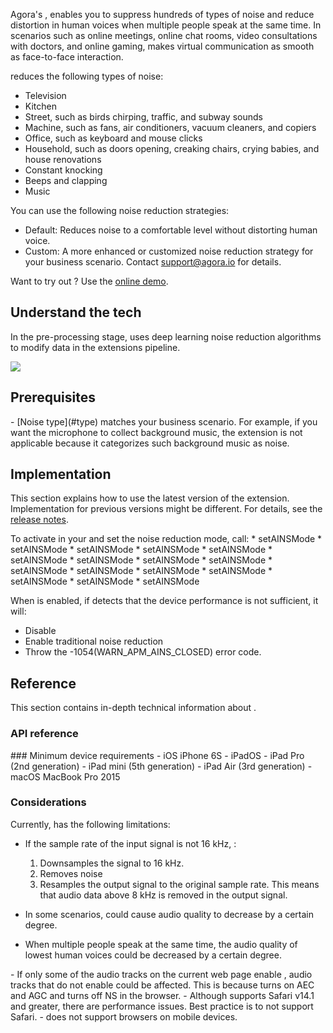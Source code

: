 

Agora's <Vg k="RTEE_NS" />, enables you to suppress hundreds of types of noise and reduce distortion in human voices when multiple people speak at the same time. In scenarios such as online meetings, online chat rooms, video consultations with doctors, and online gaming, <Vg k="RTEE_NS" /> makes virtual communication as smooth as face-to-face interaction.

<a name="type"></a>
<Vg k="RTEE_NS" /> reduces the following types of noise:

- Television
- Kitchen
- Street, such as birds chirping, traffic, and subway sounds
- Machine, such as fans, air conditioners, vacuum cleaners, and copiers
- Office, such as keyboard and mouse clicks
- Household, such as doors opening, creaking chairs, crying babies, and house renovations
- Constant knocking
- Beeps and clapping
- Music

You can use the following noise reduction strategies:
- Default: Reduces noise to a comfortable level without distorting human voice.
- Custom: A more enhanced or customized noise reduction strategy for your business scenario. Contact [support@agora.io](mailto:support@agora.io) for details.

Want to try out <Vg k="RTEE_NS" />? Use the <a href="https://webdemo.agora.io/aiDenoiser/index.html">online demo</a>.

## Understand the tech

In the pre-processing stage, <Vg k="RTEE_NS"/> uses deep learning noise reduction algorithms to modify <audio src=""></audio> data in the extensions pipeline.

![](/images/extensions-marketplace/ai-noise-suppression.png)

<PlatformWrapper notAllowed="unreal">

## Prerequisites

<Prerequisites />
- [Noise type](#type) matches your business scenario.  For example, if you want the microphone to collect background music, the extension is not applicable because it categorizes such background music as noise.

## Implementation

This section explains how to use the latest version of the <Vg k="RTEE_NS" /> extension. Implementation for previous versions might be different. For details, see the [release notes](/extensions-marketplace/reference/release-notes#ai-noise-suppression).

<PlatformWrapper notAllowed="web, android, ios, macos">
To activate <Vg k="RTEE_NS" /> in your <Vpl k="CLIENT" /> and set the noise reduction mode, call:

<ProductWrapper notAllowed="voice-calling">

<PlatformWrapper platform="ios">
* <Link to = "{{global.API_REF_IOS_ROOT_RTC_ENGINE_KIT}}/setainsmode(_:mode:)">setAINSMode</Link>
</PlatformWrapper>
<PlatformWrapper platform="macos">
  * <Link to = "{{global.API_REF_MACOS_ROOT_RTC_ENGINE_KIT}}/setainsmode(_:mode:)">setAINSMode</Link>
</PlatformWrapper>
<PlatformWrapper platform="android">
  * <Link to = "{{global.API_REF_ANDROID_ROOT}}/class_irtcengine.html#api_irtcengine_setainsmode">setAINSMode</Link>
</PlatformWrapper>
<PlatformWrapper platform="windows">
* <Link to = "{{global.API_REF_WINDOWS_ROOT_CPP}}/class_irtcengine.html#api_irtcengine_setainsmode">setAINSMode</Link>
</PlatformWrapper>
<PlatformWrapper platform="electron">
  * <Link to = "{{global.API_REF_ELECTRON_ROOT}}/class_irtcengine.html#api_irtcengine_setainsmode">setAINSMode</Link>
</PlatformWrapper>
<PlatformWrapper platform="unity">
  * <Link to = "{{global.API_REF_UNITY_ROOT}}/class_irtcengine.html#api_irtcengine_setainsmode">setAINSMode</Link>
</PlatformWrapper>
<PlatformWrapper platform="flutter">
  * <Link to = "{{global.API_REF_FLUTTER_ROOT}}/class_irtcengine.html#api_irtcengine_setainsmode">setAINSMode</Link>
</PlatformWrapper>
<PlatformWrapper platform="react-native">
  * <Link to = "{{global.API_REF_RN_ROOT}}/class_irtcengine.html#api_irtcengine_setainsmode">setAINSMode</Link>
</PlatformWrapper>

</ProductWrapper>

<ProductWrapper product="voice-calling" >
<PlatformWrapper platform="ios">
* <Link to = "{{global.API_REF_IOS_ROOT_RTC_ENGINE_KIT_VOICE_SDK}}/setainsmode(_:mode:)">setAINSMode</Link>
</PlatformWrapper>
<PlatformWrapper platform="macos">
  * <Link to = "{{global.API_REF_MACOS_ROOT_RTC_ENGINE_KIT_VOICE_SDK}}/setainsmode(_:mode:)">setAINSMode</Link>
</PlatformWrapper>
<PlatformWrapper platform="android">
  * <Link to = "{{global.API_REF_ANDROID_ROOT_VOICE_SDK}}/class_irtcengine.html#api_irtcengine_setainsmode">setAINSMode</Link>
</PlatformWrapper>
<PlatformWrapper platform="windows">
* <Link to = "{{global.API_REF_WINDOWS_ROOT_CPP_VOICE_SDK}}/class_irtcengine.html#api_irtcengine_setainsmode">setAINSMode</Link>
</PlatformWrapper>
<PlatformWrapper platform="electron">
  * <Link to = "{{global.API_REF_ELECTRON_ROOT_VOICE_SDK}}/class_irtcengine.html#api_irtcengine_setainsmode">setAINSMode</Link>
</PlatformWrapper>
<PlatformWrapper platform="unity">
  * <Link to = "{{global.API_REF_UNITY_ROOT_VOICE_SDK}}/class_irtcengine.html#api_irtcengine_setainsmode">setAINSMode</Link>
</PlatformWrapper>
<PlatformWrapper platform="flutter">
  * <Link to = "{{global.API_REF_FLUTTER_ROOT_VOICE_SDK}}/class_irtcengine.html#api_irtcengine_setainsmode">setAINSMode</Link>
</PlatformWrapper>
<PlatformWrapper platform="react-native">
  * <Link to = "{{global.API_REF_RN_ROOT_VOICE}}/class_irtcengine.html#api_irtcengine_setainsmode">setAINSMode</Link>
</PlatformWrapper>
</ProductWrapper>

</PlatformWrapper>

<PlatformWrapper platform="web,react-js ,android, ios, macos">
<ProjectImplement />
</PlatformWrapper>

<PlatformWrapper platform="ios">

When <Vg k="RTEE_NS" /> is enabled, if <Vg k="VSDK" /> detects that the device performance is not sufficient, it will:

- Disable <Vg k="RTEE_NS" />
- Enable traditional noise reduction
- Throw the -1054(WARN_APM_AINS_CLOSED) error code.
</PlatformWrapper>

<ProjectTest />

## Reference

This section contains in-depth technical information about <Vg k="RTEE_NS" />.


<PlatformWrapper platform="web">

### API reference

<Reference/>

</PlatformWrapper>

<PlatformWrapper platform="ios">
### Minimum device requirements
- iOS iPhone 6S
- iPadOS
- iPad Pro (2nd generation)
- iPad mini (5th generation)
- iPad Air (3rd generation)
- macOS MacBook Pro 2015

</PlatformWrapper>

### Considerations

Currently,  <Vg k="RTEE_NS" /> has the following limitations:

- If the sample rate of the input signal is not 16 kHz,  <Vg k="RTEE_NS" />:
    1. Downsamples the signal to 16 kHz.
    1. Removes noise
    1. Resamples the output signal to the original sample rate.
    This means that audio data above 8 kHz is removed in the output signal.

- In some scenarios, <Vg k="RTEE_NS" /> could cause audio quality to decrease by a certain degree.
- When multiple people speak at the same time, the audio quality of lowest human voices could be decreased by a certain degree.

<PlatformWrapper platform="web">
- If only some of the audio tracks on the current web page enable <Vg k="RTEE_NS" />, audio tracks that do not enable <Vg k="RTEE_NS" /> could be affected. This is because <Vg k="RTEE_NS" /> turns on AEC and AGC and turns off NS in the browser.
- Although <Vg k="RTEE_NS" /> supports Safari v14.1 and greater, there are performance issues. Best practice is to not support Safari.
- <Vg k="RTEE_NS" /> does not support browsers on mobile devices.
</PlatformWrapper>

</PlatformWrapper>